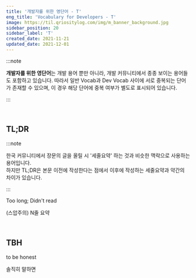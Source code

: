 ```yaml
---
title: '개발자를 위한 영단어 - T'
eng_title: 'Vocabulary for Developers - T'
image: https://til.qriositylog.com/img/m_banner_background.jpg
sidebar_position: 20
sidebar_label: 'T'
created_date: 2021-11-21
updated_date: 2021-12-01
---
```


:::note

**개발자를 위한 영단어**는 개발 용어 뿐만 아니라, 개발 커뮤니티에서 종종 보이는 용어들도 포함하고 있습니다. 따라서 일반 Vocab과 Dev Vocab 사이에 서로 중복되는 단어가 존재할 수 있으며, 이 경우 해당 단어에 중복 여부가 별도로 표시되어 있습니다.

:::


<SearchBar />
<br />

## TL;DR

:::note

한국 커뮤니티에서 장문의 글을 올릴 시 '세줄요약' 하는 것과 비슷한 맥락으로 사용하는 용어입니다. <br />
하지만 TL;DR은 본문 이전에 작성한다는 점에서 이후에 작성하는 세줄요약과 약간의 차이가 있습니다.

:::

Too long; Didn't read

(스압주의) N줄 요약

<br />

## TBH

to be honest

솔직히 말하면